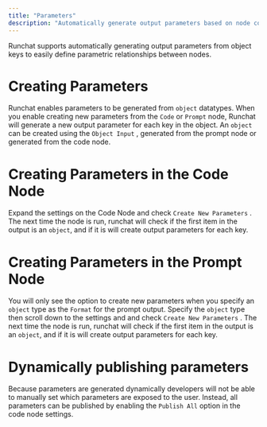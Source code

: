 ```yaml
---
title: "Parameters"
description: "Automatically generate output parameters based on node content"
---
```


Runchat supports automatically generating output parameters from object keys to easily define parametric relationships between nodes.

# Creating Parameters

Runchat enables parameters to be generated from `object` datatypes. When you enable creating new parameters from the `Code` or `Prompt` node, Runchat will generate a new output parameter for each key in the object. An `object` can be created using the `Object Input` , generated from the prompt node or generated from the code node.

# Creating Parameters in the Code Node

Expand the settings on the Code Node and check `Create New Parameters` . The next time the node is run, runchat will check if the first item in the output is an `object`, and if it is will create output parameters for each key. 

# Creating Parameters in the Prompt Node

You will only see the option to create new parameters when you specify an `object` type as the `Format` for the prompt output. Specify the `object` type then scroll down to the settings and and check `Create New Parameters` . The next time the node is run, runchat will check if the first item in the output is an `object`, and if it is will create output parameters for each key. 

# Dynamically publishing parameters

Because parameters are generated dynamically developers will not be able to manually set which parameters are exposed to the user. Instead, all parameters can be published by enabling the `Publish All` option in the code node settings.